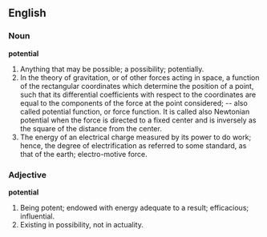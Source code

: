 ==English==

===Noun===

'''potential'''

#Anything that may be possible; a possibility; potentially.
#In the theory of gravitation, or of other forces acting in space, a function of the rectangular coordinates which determine the position of a point, such that its differential coefficients with respect to the coordinates are equal to the components of the force at the point considered; -- also called potential function, or force function. It is called also Newtonian potential when the force is directed to a fixed center and is inversely as the square of the distance from the center.
#The energy of an electrical charge measured by its power to do work; hence, the degree of electrification as referred to some standard, as that of the earth; electro-motive force.

===Adjective===

'''potential'''

#Being potent; endowed with energy adequate to a result; efficacious; influential.
#Existing in possibility, not in actuality.